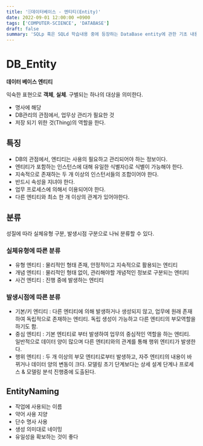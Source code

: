 ```yaml
---
title: '🗄️데이터베이스 - 엔티티(Entity)'
date: 2022-09-01 12:00:00 +0900
tags: ['COMPUTER-SCIENCE', 'DATABASE']
draft: false
summary: 'SQLp 혹은 SQLd 학습내용 중에 등장하는 DataBase entity에 관한 기초 내용들 정리'
---
```


# DB_Entity

**데이터 베이스 엔티티**

익숙한 표현으로 **객체**, **실체**. 구별되는 하나의 대상을 의미한다.
- 명사에 해당
- DB관리의 관점에서, 업무상 관리가 필요한 것
- 저장 되기 위한 것(Thing)의 역할을 한다.

## 특징
- DB의 관점에서, 엔티티는 사용의 필요하고 관리되어야 하는 정보이다.
- 엔티티가 포함하는 인스턴스에 대해 유일한 식별자()로 식별이 가능해야 한다.
- 지속적으로 존재하는 두 개 이상의 인스턴서들의 조합이어야 한다.
- 반드시 속성을 지녀야 한다.
- 업무 프로세스에 의해서 이용되어야 한다.
- 다른 엔티티와 최소 한 개 이상의 관계가 있어야한다.

## 분류
성질에 따라 실체유형 구분, 발생시점 구분으로 나눠 분류할 수 있다.

### 실체유형에 따른 분류
- 유형 엔티티 : 물리적인 형태 존재, 안정적이고 지속적으로 활용되는 엔티티
- 개념 엔티티 : 물리적인 형태 없이, 관리해야할 개념적인 정보로 구분되는 엔티티
- 사건 엔티티 : 진행 중에 발생하는 엔티티

### 발생시점에 따른 분류
- 기본/키 엔티티 : 다른 엔티티에 의해 발생하거나 생성되지 않고, 업무에 원래 존재하여 독립적으로 존재하는 엔티티. 독립 생성이 가능하고 다른 엔티티의 부모역할을 하기도 함.
- 중심 엔티티 : 기본 엔티티로 부터 발생하여 업무의 중심적인 역할을 하는 엔티티. 일반적으로 데이터 양이 많으며 다른 엔티티와의 관계를 통해 행위 엔티티가 발생한다.
- 행위 엔티티 : 두 개 이상의 부모 엔티티로부터 발생하고, 자주 엔티티의 내용이 바뀌거나 데이터 양의 변동이 크다. 모델링 초기 단계보다는 상세 설계 단계나 프로세스 & 모델링 분석 진행중에 도출된다.

## EntityNaming
- 작업에 사용되는 이름
- 약어 사용 지양
- 단수 명사 사용
- 생성 의미대로 네이밍
- 유일성을 확보하는 것이 좋다
